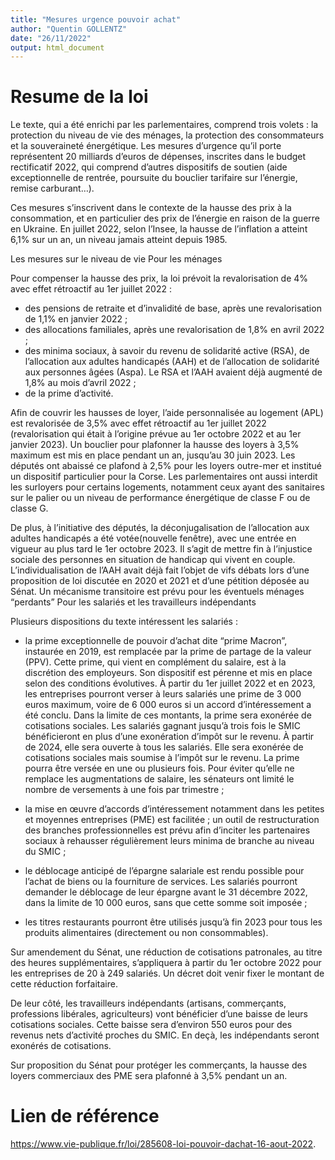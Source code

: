 ```yaml
---
title: "Mesures urgence pouvoir achat"
author: "Quentin GOLLENTZ"
date: "26/11/2022"
output: html_document
---
```


# Resume de la loi



Le texte, qui a été enrichi par les parlementaires, comprend trois volets : la protection du niveau de vie des ménages, la protection des consommateurs et la souveraineté énergétique. Les mesures d'urgence qu'il porte représentent 20 milliards d'euros de dépenses, inscrites dans le budget rectificatif 2022, qui comprend d'autres dispositifs de soutien (aide exceptionnelle de rentrée, poursuite du bouclier tarifaire sur l'énergie, remise carburant...).

Ces mesures s'inscrivent dans le contexte de la hausse des prix à la consommation, et en particulier des prix de l’énergie en raison de la guerre en Ukraine. En juillet 2022, selon l'Insee, la hausse de l'inflation a atteint 6,1% sur un an, un niveau jamais atteint depuis 1985.

Les mesures sur le niveau de vie
Pour les ménages

Pour compenser la hausse des prix, la loi prévoit la revalorisation de 4% avec effet rétroactif au 1er juillet 2022 :

- des pensions de retraite et d'invalidité de base, après une revalorisation de 1,1% en janvier 2022 ;
- des allocations familiales, après une revalorisation de 1,8% en avril 2022 ;
- des minima sociaux, à savoir du revenu de solidarité active (RSA), de l'allocation aux adultes handicapés (AAH) et de l'allocation de solidarité aux personnes âgées (Aspa). Le RSA et l'AAH avaient déjà augmenté de 1,8% au mois d'avril 2022 ;
- de la prime d'activité.

Afin de couvrir les hausses de loyer, l'aide personnalisée au logement (APL) est revalorisée de 3,5% avec effet rétroactif au 1er juillet 2022 (revalorisation qui était à l'origine prévue au 1er octobre 2022 et au 1er janvier 2023). Un bouclier pour plafonner la hausse des loyers à 3,5% maximum est mis en place pendant un an, jusqu'au 30 juin 2023. Les députés ont abaissé ce plafond à 2,5% pour les loyers outre-mer et institué un dispositif particulier pour la Corse. Les parlementaires ont aussi interdit les surloyers pour certains logements, notamment ceux ayant des sanitaires sur le palier ou un niveau de performance énergétique de classe F ou de classe G.

De plus, à l'initiative des députés, la déconjugalisation de l'allocation aux adultes handicapés a été votée(nouvelle fenêtre), avec une entrée en vigueur au plus tard le 1er octobre 2023. Il s'agit de mettre fin à l'injustice sociale des personnes en situation de handicap qui vivent en couple. L'individualisation de l'AAH avait déjà fait l'objet de vifs débats lors d'une proposition de loi discutée en 2020 et 2021 et d'une pétition déposée au Sénat. Un mécanisme transitoire est prévu pour les éventuels ménages "perdants"
Pour les salariés et les travailleurs indépendants

Plusieurs dispositions du texte intéressent les salariés :

- la prime exceptionnelle de pouvoir d’achat dite "prime Macron", instaurée en 2019, est remplacée par la prime de partage de la valeur (PPV). Cette prime, qui vient en complément du salaire, est à la discrétion des employeurs. Son dispositif est pérenne et mis en place selon des conditions évolutives. À partir du 1er juillet 2022 et en 2023, les entreprises pourront verser à leurs salariés une prime de 3 000 euros maximum, voire de 6 000 euros si un accord d'intéressement a été conclu. Dans la limite de ces montants, la prime sera exonérée de cotisations sociales. Les salariés gagnant jusqu'à trois fois le SMIC bénéficieront en plus d'une exonération d'impôt sur le revenu. À partir de 2024, elle sera ouverte à tous les salariés. Elle sera exonérée de cotisations sociales mais soumise à l'impôt sur le revenu. La prime pourra être versée en une ou plusieurs fois. Pour éviter qu'elle ne remplace les augmentations de salaire, les sénateurs ont limité le nombre de versements à une fois par trimestre ;
    
- la mise en œuvre d’accords d’intéressement notamment dans les petites et moyennes entreprises (PME) est facilitée ;
un outil de restructuration des branches professionnelles est prévu afin d'inciter les partenaires sociaux à rehausser régulièrement leurs minima de branche au niveau du SMIC ;
    
- le déblocage anticipé de l’épargne salariale est rendu possible pour l'achat de biens ou la fourniture de services. Les salariés pourront demander le déblocage de leur épargne avant le 31 décembre 2022, dans la limite de 10 000 euros, sans que cette somme soit imposée ;
    
- les titres restaurants pourront être utilisés jusqu'à fin 2023 pour tous les produits alimentaires (directement ou non consommables).

Sur amendement du Sénat, une réduction de cotisations patronales, au titre des heures supplémentaires, s'appliquera à partir du 1er octobre 2022 pour les entreprises de 20 à 249 salariés. Un décret doit venir fixer le montant de cette réduction forfaitaire.

De leur côté, les travailleurs indépendants (artisans, commerçants, professions libérales, agriculteurs) vont bénéficier d'une baisse de leurs cotisations sociales. Cette baisse sera d'environ 550 euros pour des revenus nets d'activité proches du SMIC. En deçà, les indépendants seront exonérés de cotisations.

Sur proposition du Sénat pour protéger les commerçants, la hausse des loyers commerciaux des PME sera plafonné à 3,5% pendant un an.


# Lien de référence

<https://www.vie-publique.fr/loi/285608-loi-pouvoir-dachat-16-aout-2022>.
